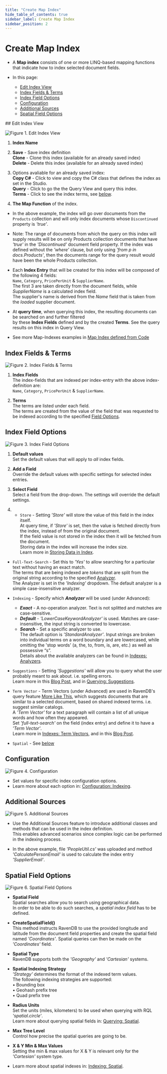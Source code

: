 ```yaml
---
title: "Create Map Index"
hide_table_of_contents: true
sidebar_label: Create Map Index
sidebar_position: 2
---
```



# Create Map Index
<Admonition type="note" title="">

* A **Map index** consists of one or more LINQ-based mapping functions that indicate how to index selected document fields.  

* In this page:  
  * [Edit Index View](../../../studio/database/indexes/create-map-index.mdx#edit-index-view)  
  * [Index Fields & Terms](../../../studio/database/indexes/create-map-index.mdx#index-fields-&-terms)  
  * [Index Field Options](../../../studio/database/indexes/create-map-index.mdx#index-field-options)  
  * [Configuration](../../../studio/database/indexes/create-map-index.mdx#configuration)  
  * [Additional Sources](../../../studio/database/indexes/create-map-index.mdx#additional-sources)  
  * [Spatial Field Options](../../../studio/database/indexes/create-map-index.mdx#spatial-field-options)  
</Admonition>
## Edit Index View

![Figure 1. Edit Index View](./assets/create-map-index-1.png)

1. **Index Name**  

2. **Save** - Save index definition  
   **Clone** - Clone this index (available for an already saved index)  
   **Delete** - Delete this index (available for an already saved index)  

3. Options avaliable for an already saved index:  
   **Copy C#** - Click to view and copy the C# class that defines the index as set in the Studio.  
   **Query** - Click to go the the Query View and query this index.  
   **Terms** - Click to see the index terms, see [below](../../../studio/database/indexes/create-map-index.mdx#index-entries-&-terms).  

4. **The Map Function** of the index.  

  * In the above example, the index will go over documents from the `Products` collection and 
    will only index documents whose `Discontinued` property is _'true'_.  

  * Note: The range of documents from which the query on this index will supply results will be on only Products collection documents 
    that have _'true'_ in the _'Discontinued'_ document field property. If the index was defined without the _'where'_ clause, but only using _'from p in docs.Products'_, 
    then the documents range for the query result would have been the whole Products collection.  

  * Each **Index Entry** that will be created for this index will be composed of the following 4 fields:  
    `Name`, `Category`, `PricePerUnit` & `SupplierName`.  
    The first 3 are taken directly from the document fields, while _SupplierName_ is a calculated index field.  
    The supplier's name is derived from the _Name_ field that is taken from the _loaded_ supplier document.  

  * At **query time**, when querying this index, the resulting documents can be searched on and further filtered  
    by these **Index Fields** defined and by the created **Terms**. 
    See the query results on this index in Query View.  

  * See more Map-Indexes examples in [Map Index defined from Code](../../../indexes/map-indexes.mdx)  


## Index Fields & Terms

![Figure 2. Index Fields & Terms](./assets/create-map-index-2.png)

1. **Index Fields**  
   The index-fields that are indexed per index-entry with the above index-definition are:  
   `Name`, `Category`, `PricePerUnit` & `SupplierName`.  

2. **Terms**  
   The terms are listed under each field.  
   The terms are created from the value of the field that was requested to be indexed 
   according to the specified [Field Options](../../../studio/database/indexes/create-map-index.mdx#fields-(index-entries)-options).  


## Index Field Options

![Figure 3. Index Field Options](./assets/create-map-index-3.png)

1. **Default values**  
   Set the default values that will apply to _all_ index fields.  

2. **Add a Field**  
   Override the default values with specific settings for selected index entries. 

3. **Select Field**  
   Select a field from the drop-down. The settings will override the default settings.  

4. * `Store` - Setting _'Store'_ will store the value of this field in the index itself.  
               At query time, if _'Store'_ is set, then the value is fetched directly from the index, instead of from the original document.  
               If the field value is not stored in the index then it will be fetched from the document.  
               Storing data in the index will increase the index size.  
               Learn more in [Storing Data in Index](../../../indexes/storing-data-in-index.mdx).  

  *  `Full-Text-Search` - Set this to _'Yes'_ to allow searching for a particular text without having an exact match.  
                          The terms that are being indexed are _tokens_ that are split from the original string according to the specified [Analyzer](../../../indexes/using-analyzers.mdx).  
                          The Analyzer is set in the _'Indexing'_ dropdown. The default analyzer is a simple case-insensitive analyzer.  

  * `Indexing` -  Specify which ***Analyzer*** will be used (under Advanced):  
     * ***Exact*** - A no-operation analyzer. Text is not splitted and matches are case-sensitive.  
     * ***Default*** - _'LowerCaseKeywordAnalyzer'_ is used. Matches are case-insensitive, the input string is converted to lowercase.  
     * ***Search*** - Set a specific analyzer to use.  
               The default option is _'StandardAnalyzer'_. Input strings are broken into individual terms on a word boundary and are lowercased, 
               while omitting the 'stop words' (a, the, to, from, is, are, etc.) as well as possessive “s”.  
               Details about the available analyzers can be found in [Indexes: Analyzers](../../../indexes/using-analyzers.mdx).  

  * `Suggestions` -  Setting _'Suggestions'_ will allow you to query what the user probably meant to ask about. i.e. spelling errors.  
                      Learn more in this [Blog Post](https://ayende.com/blog/180899/queries-in-ravendb-i-suggest-you-can-do-better), 
                      and in [Querying: Suggestions](../../../indexes/querying/suggestions.mdx).  

  *  `Term Vector` -  Term Vectors (under Advanced) are used in RavenDB's query feature [More Like This](../../../indexes/querying/morelikethis.mdx), 
                      which suggests documents that are similar to a selected document, based on shared indexed terms. i.e. suggest similar catalogs.  
                      A _'Term Vector'_ for a text paragraph will contain a list of all unique words and how often they appeared.  
                      Set _'full-text-search'_ on the field (index entry) and define it to have a _'Term Vector'_.  
                      Learn more in [Indexes: Term Vectors](../../../indexes/using-term-vectors.mdx), 
                      and in this [Blog Post](https://ayende.com/blog/180900/queries-in-ravendb-gimme-more-like-this).  

  * `Spatial` -  See [below](../../../studio/database/indexes/create-map-index.mdx#spatial-field-options)



## Configuration

![Figure 4. Configuration](./assets/create-map-index-4.png)

* Set values for specific index configuration options.  
* Learn more about each option in: [Configuration: Indexing](../../../server/configuration/indexing-configuration.mdx).  


## Additional Sources

![Figure 5. Additional Sources](./assets/create-map-index-5.png)

* Use the Additional Sources feature to introduce additional classes and methods that can be used in the index definition.  
  This enables advanced scenarios since complex logic can be performed in the indexing process.  

* In the above example, file _'PeopleUtil.cs'_ was uploaded and method _'CalculatePersonEmail'_ is used to calculate the index entry _'SupplierEmail'_.  


## Spatial Field Options

![Figure 6. Spatial Field Options](./assets/create-map-index-6.png)

* **Spatial Field**  
  Spatial searches allow you to search using geographical data.  
  In order to be able to do such searches, a _spatial index field_ has to be defined.  

* **CreateSpatialField()**  
  This method instructs RavenDB to use the provided longitude and latitude from the document field properties 
  and create the spatial field named _'Coordinates'_. 
  Spatial queries can then be made on the _'Coordinates'_ field.  

* **Spatial Type**  
  RavenDB supports both the _'Geography'_ and _'Cartesian'_ systems.  

* **Spatial Indexing Strategy**  
  _'Strategy'_ determines the format of the indexed term values.  
  The following indexing strategies are supported:  
  • Bounding box  
  • Geohash prefix tree  
  • Quad prefix tree  

* **Radius Units**  
  Set the units (miles, kilometers) to be used when querying with RQL _'spatial.circle'_.  
  Learn more about querying spatial fields in: [Querying: Spatial](../../../indexes/querying/spatial.mdx).  

* **Max Tree Level**  
  Control how precise the spatial queries are going to be.  

* **X & Y Min & Max Values**  
  Setting the min & max values for X & Y is relevant only for the _'Cartesian'_ system type.  

* Learn more about spatial indexes in: [Indexing: Spatial](../../../indexes/indexing-spatial-data.mdx).  


